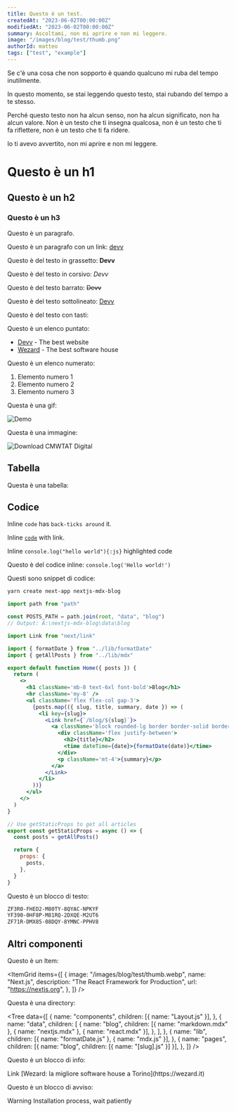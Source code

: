 ```yaml
---
title: Questo è un test.
createdAt: "2023-06-02T00:00:00Z"
modifiedAt: "2023-06-02T00:00:00Z"
summary: Ascoltami, non mi aprire e non mi leggere.
image: "/images/blog/test/thumb.png"
authorId: matteo
tags: ["test", "example"]
---
```


Se c'è una cosa che non sopporto è quando qualcuno mi ruba del tempo inutilmente.

In questo momento, se stai leggendo questo testo, stai rubando del tempo a te stesso.

Perché questo testo non ha alcun senso, non ha alcun significato, non ha alcun valore.
Non è un testo che ti insegna qualcosa, non è un testo che ti fa riflettere, non è un testo che ti fa ridere.

Io ti avevo avvertito, non mi aprire e non mi leggere.

# Questo è un h1

## Questo è un h2

### Questo è un h3

Questo è un paragrafo.

Questo è un paragrafo con un link: [devv](https://devv.it)

Questo è del testo in grassetto: **Devv**

Questo è del testo in corsivo: _Devv_

Questo è del testo barrato: ~~Devv~~

Questo è del testo sottolineato: <u>Devv</u>

Questo è del testo con tasti:

Questo è un elenco puntato:

- [Devv](https://devv.it) - The best website
- [Wezard](https://wezard.it) - The best software house

Questo è un elenco numerato:

1. Elemento numero 1
2. Elemento numero 2
3. Elemento numero 3

Questa è una gif:

<Image src='/images/blog/test/example.gif' alt='Demo' width={1500} height={500} />

Questa è una immagine:

<Image src='/images/blog/test/project-example.webp' alt='Download CMWTAT Digital' width={1500} height={500} />

## Tabella

Questa è una tabella:

<Table
  headers={["Example", "Description", "Rules"]}
  rows={[
    ["$value", "Lowercase", "✅"],
    ["$Value", "Uppercase", "✅"],
    ["$_value", "Underscore", "✅"],
    ["$1value", "Start from number", "❌"],
  ]}
/>

## Codice

Inline `code` has `back-ticks around` it.

Inline [`code`]() with link.

Inline `console.log("hello world"){:js}` highlighted code

Questo è del codice inline: `console.log('Hello world!')`

Questi sono snippet di codice:

```sh title="Terminal"
yarn create next-app nextjs-mdx-blog
```

```js showLineNumbers title="lib/mdx.js" {3}
import path from "path"

const POSTS_PATH = path.join(root, "data", "blog")
// Output: A:\nextjs-mdx-blog\data\blog
```

```jsx showLineNumbers title="pages/index.js"
import Link from "next/link"

import { formatDate } from "../lib/formatDate"
import { getAllPosts } from "../lib/mdx"

export default function Home({ posts }) {
  return (
    <>
      <h1 className='mb-8 text-6xl font-bold'>Blog</h1>
      <hr className='my-8' />
      <ul className='flex flex-col gap-3'>
        {posts.map(({ slug, title, summary, date }) => (
          <li key={slug}>
            <Link href={`/blog/${slug}`}>
              <a className='block rounded-lg border border-solid border-gray-300 p-6 shadow-md'>
                <div className='flex justify-between'>
                  <h2>{title}</h2>
                  <time dateTime={date}>{formatDate(date)}</time>
                </div>
                <p className='mt-4'>{summary}</p>
              </a>
            </Link>
          </li>
        ))}
      </ul>
    </>
  )
}

// Use getStaticProps to get all articles
export const getStaticProps = async () => {
  const posts = getAllPosts()

  return {
    props: {
      posts,
    },
  }
}
```

Questo è un blocco di testo:

```txt
ZF3R0-FHED2-M80TY-8QYAC-NPKYF
YF390-0HF8P-M81RQ-2DXQE-M2UT6
ZF71R-DMX85-08DQY-8YMNC-PPHV8
```

## Altri componenti

Questo è un Item:

<ItemGrid
  items={[
    {
      image: "/images/blog/test/thumb.webp",
      name: "Next.js",
      description: "The React Framework for Production",
      url: "https://nextjs.org",
    },
  ]}
/>

Questa è una directory:

<Tree
  data={[
    {
      name: "components",
      children: [{ name: "Layout.js" }],
    },
    {
      name: "data",
      children: [
        {
          name: "blog",
          children: [{ name: "markdown.mdx" }, { name: "nextjs.mdx" }, { name: "react.mdx" }],
        },
      ],
    },
    {
      name: "lib",
      children: [{ name: "formatDate.js" }, { name: "mdx.js" }],
    },
    {
      name: "pages",
      children: [{ name: "blog", children: [{ name: "[slug].js" }] }],
    },
  ]}
/>

Questo è un blocco di info:

<Alert>
  <AlertTitle>Link</AlertTitle>
  <AlertDescription>[Wezard: la migliore software house a Torino](https://wezard.it)</AlertDescription>
</Alert>

Questo è un blocco di avviso:

<Alert variant='warning'>
  <AlertTitle>Warning</AlertTitle>
  <AlertDescription>Installation process, wait patiently</AlertDescription>
</Alert>


